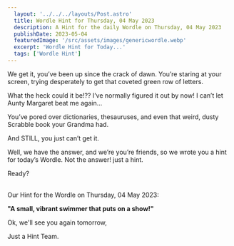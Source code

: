 ```yaml
---
  layout: '../../../layouts/Post.astro'
  title: Wordle Hint for Thursday, 04 May 2023
  description: A Hint for the daily Wordle on Thursday, 04 May 2023
  publishDate: 2023-05-04
  featuredImage: '/src/assets/images/genericwordle.webp'
  excerpt: 'Wordle Hint for Today...'
  tags: ['Wordle Hint']
---
```


  We get it, you’ve been up since the crack of dawn. You’re staring at your screen, trying desperately to get that coveted green row of letters. 

  What the heck could it be!??
  I’ve normally figured it out by now!
  I can’t let Aunty Margaret beat me again… 

  You’ve pored over dictionaries, thesauruses, and even that weird, dusty Scrabble book your Grandma had.

  And STILL, you just can’t get it. 

  Well, we have the answer, and we’re you’re friends, so we wrote you a hint for today’s Wordle.
  Not the answer! just a hint. 

  Ready?<br /><br />

  Our Hint for the Wordle on Thursday, 04 May 2023:

  **"A small, vibrant swimmer that puts on a show!"**

  Ok, we'll see you again tomorrow, 

  Just a Hint Team.
  